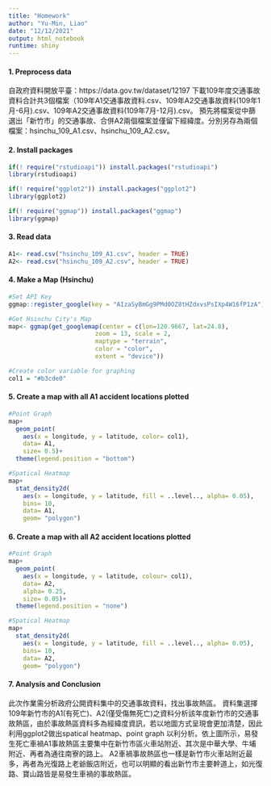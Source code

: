 ```yaml
---
title: "Homework"
author: "Yu-Min, Liao"
date: "12/12/2021"
output: html_notebook
runtime: shiny
---
```


#### 1. Preprocess data 
自政府資料開放平臺：https://data.gov.tw/dataset/12197 下載109年度交通事故資料合計共3個檔案（109年A1交通事故資料.csv、109年A2交通事故資料(109年1月-6月).csv、109年A2交通事故資料(109年7月-12月).csv。 
預先將檔案從中篩選出「新竹市」的交通事故、合併A2兩個檔案並僅留下經緯度。分別另存為兩個檔案：hsinchu_109_A1.csv、hsinchu_109_A2.csv。

#### 2. Install packages 
```r
if(! require("rstudioapi")) install.packages("rstudioapi")
library(rstudioapi)

if(! require("ggplot2")) install.packages("ggplot2")
library(ggplot2)

if(! require("ggmap")) install.packages("ggmap")
library(ggmap)
```

#### 3. Read data
```r
A1<- read.csv("hsinchu_109_A1.csv", header = TRUE)
A2<- read.csv("hsinchu_109_A2.csv", header = TRUE)
```

#### 4. Make a Map (Hsinchu)
```r
#Set API Key
ggmap::register_google(key = "AIzaSyBmGg9PMd0OZ8tHZdxvsPsIXp4W16fP1zA")
```

```r
#Get Hsinchu City's Map
map<- ggmap(get_googlemap(center = c(lon=120.9667, lat=24.8), 
                        zoom = 13, scale = 2,
                        maptype = "terrain",
                        color = "color",
                        extent = "device"))
```

```r
#Create color variable for graphing
col1 = "#b3cde0" 
```

#### 5. Create a map with all A1 accident locations plotted
```r
#Point Graph
map+
  geom_point(
    aes(x = longitude, y = latitude, color= col1),
    data= A1, 
    size= 0.5)+ 
  theme(legend.position = "bottom")
```

```r
#Spatical Heatmap
map+
  stat_density2d(
    aes(x = longitude, y = latitude, fill = ..level.., alpha= 0.05), 
    bins= 10, 
    data= A1, 
    geom= "polygon")
```

#### 6. Create a map with all A2 accident locations plotted
```r
#Point Graph
map+
  geom_point(
    aes(x = longitude, y = latitude, colour= col1), 
    data= A2, 
    alpha= 0.25, 
    size= 0.05)+ 
  theme(legend.position = "none")
```

```r
#Spatical Heatmap
map+
  stat_density2d(
    aes(x = longitude, y = latitude, fill = ..level.., alpha= 0.05),
    bins= 10, 
    data= A2, 
    geom= "polygon")
```

#### 7. Analysis and Conclusion
此次作業需分析政府公開資料集中的交通事故資料，找出事故熱區。
資料集選擇109年新竹市的A1(有死亡)、A2(僅受傷無死亡)之資料分析該年度新竹市的交通事故熱區，由於事故熱區資料多為經緯度資訊，若以地圖方式呈現會更加清楚，因此利用ggplot2做出spatical heatmap、point graph 以利分析。依上圖所示，易發生死亡車禍A1事故熱區主要集中在新竹市區火車站附近、其次是中華大學、牛埔附近、再者為通往南寮的路上。 A2車禍事故熱區也一樣是新竹市火車站附近最多，再者為光復路上老爺飯店附近，也可以明顯的看出新竹市主要幹道上，如光復路、寶山路皆是易發生車禍的事故熱區。

